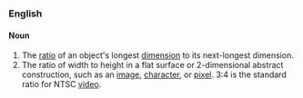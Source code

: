 === English ===

====Noun====
# The [[ratio]] of an object's longest [[dimension]] to its next-longest dimension.
# The ratio of width to height in a flat surface or 2-dimensional abstract construction, such as an [[image]], [[character]], or [[pixel]].  3:4 is the standard ratio for NTSC [[video]].